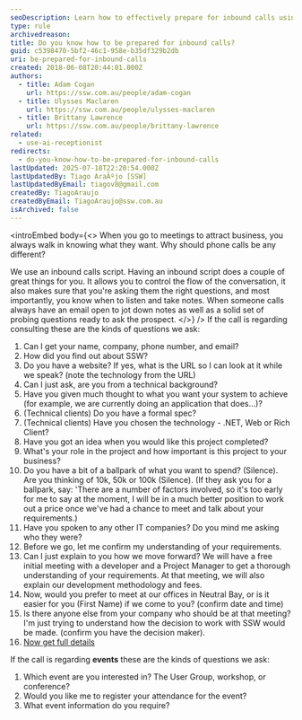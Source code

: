 ```yaml
---
seoDescription: Learn how to effectively prepare for inbound calls using our proven script and question strategy.
type: rule
archivedreason:
title: Do you know how to be prepared for inbound calls?
guid: c5398470-5bf2-46c1-958e-b35df329b2db
uri: be-prepared-for-inbound-calls
created: 2018-06-08T20:44:01.000Z
authors:
  - title: Adam Cogan
    url: https://ssw.com.au/people/adam-cogan
  - title: Ulysses Maclaren
    url: https://ssw.com.au/people/ulysses-maclaren
  - title: Brittany Lawrence
    url: https://ssw.com.au/people/brittany-lawrence
related:
  - use-ai-receptionist
redirects:
  - do-you-know-how-to-be-prepared-for-inbound-calls
lastUpdated: 2025-07-18T22:20:54.000Z
lastUpdatedBy: Tiago AraÃºjo [SSW]
lastUpdatedByEmail: tiagov8@gmail.com
createdBy: TiagoAraujo
createdByEmail: TiagoAraujo@ssw.com.au
isArchived: false
---
```


<introEmbed
  body={<>
When you go to meetings to attract business, you always walk in knowing what they want. Why should phone calls be any different?

We use an inbound calls script. Having an inbound script does a couple of great things for you. It allows you to control the flow of the conversation, it also makes sure that you're asking them the right questions, and most importantly, you know when to listen and take notes. When someone calls always have an email open to jot down notes as well as a solid set of probing questions ready to ask the prospect.
  </>}
/>
If the call is regarding consulting these are the kinds of questions we ask:

1. Can I get your name, company, phone number, and email?
2. How did you find out about SSW?
3. Do you have a website? If yes, what is the URL so I can look at it while we speak? (note the technology from the URL)
4. Can I just ask, are you from a technical background?
5. Have you given much thought to what you want your system to achieve (for example, we are currently doing an application that does...)?
6. (Technical clients) Do you have a formal spec?
7. (Technical clients) Have you chosen the technology - .NET, Web or Rich Client?
8. Have you got an idea when you would like this project completed?
9. What's your role in the project and how important is this project to your business?
10. Do you have a bit of a ballpark of what you want to spend? (Silence). Are you thinking of 10k, 50k or 100k (Silence). (If they ask you for a ballpark, say: 'There are a number of factors involved, so it's too early for me to say at the moment, I will be in a much better position to work out a price once we've had a chance to meet and talk about your requirements.)
11. Have you spoken to any other IT companies? Do you mind me asking who they were?
12. Before we go, let me confirm my understanding of your requirements.
13. Can I just explain to you how we move forward? We will have a free initial meeting with a developer and a Project Manager to get a thorough understanding of your requirements. At that meeting, we will also explain our development methodology and fees.
14. Now, would you prefer to meet at our offices in Neutral Bay, or is it easier for you (First Name) if we come to you? (confirm date and time)
15. Is there anyone else from your company who should be at that meeting? I'm just trying to understand how the decision to work with SSW would be made. (confirm you have the decision maker).
16. [Now get full details](/always-get-your-prospects-full-contact-details)

If the call is regarding **events** these are the kinds of questions we ask:

1. Which event are you interested in? The User Group, workshop, or conference?
2. Would you like me to register your attendance for the event?
3. What event information do you require?
